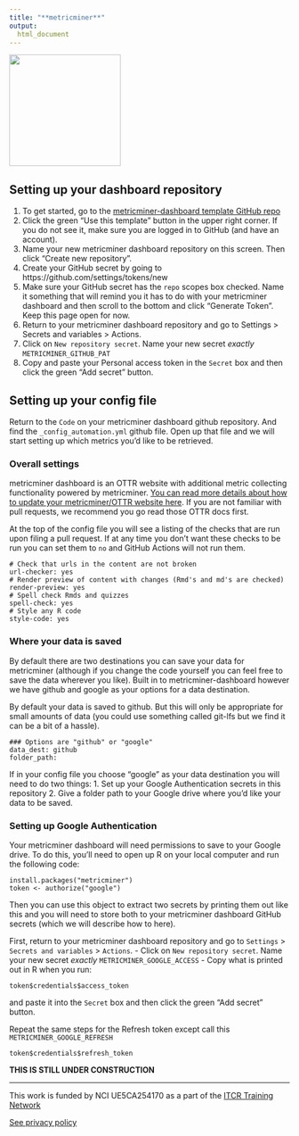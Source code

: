 ```yaml
---
title: "**metricminer**"
output:
  html_document
---
```


<img src = "resources/images/metricminer-gnome.png" width = 200>

## Setting up your dashboard repository

1. To get started, go to the [metricminer-dashboard template GitHub repo](https://github.com/fhdsl/metricminer-dashboard)
2. Click the green "Use this template" button in the upper right corner. If you do not see it, make sure you are logged in to GitHub (and have an account).
3. Name your new metricminer dashboard repository on this screen. Then click "Create new repository".
4. Create your GitHub secret by going to https://github.com/settings/tokens/new
5. Make sure your GitHub secret has the `repo` scopes box checked. Name it something that will remind you it has to do with your metricminer dashboard and then scroll to the bottom and click "Generate Token". Keep this page open for now.
6. Return to your metricminer dashboard repository and go to Settings > Secrets and variables > Actions.
7. Click on `New repository secret`. Name your new secret *exactly* `METRICMINER_GITHUB_PAT`
8. Copy and paste your Personal access token in the `Secret` box and then click the green "Add secret" button.


## Setting up your config file

Return to the `Code` on your metricminer dashboard github repository. And find the `_config_automation.yml` github file. Open up that file and we will start setting up which metrics you'd like to be retrieved.

### Overall settings

metricminer dashboard is an OTTR website with additional metric collecting functionality powered by metricminer.
[You can read more details about how to update your metricminer/OTTR website here](https://www.ottrproject.org/editing_website.html). If you are not familiar with pull requests, we recommend you go read those OTTR docs first.

At the top of the config file you will see a listing of the checks that are run upon filing a pull request. If at any time you don't want these checks to be run you can set them to `no` and GitHub Actions will not run them.
```
# Check that urls in the content are not broken
url-checker: yes
# Render preview of content with changes (Rmd's and md's are checked)
render-preview: yes
# Spell check Rmds and quizzes
spell-check: yes
# Style any R code
style-code: yes
```

### Where your data is saved
By default there are two destinations you can save your data for metricminer (although if you change the code yourself you can feel free to save the data wherever you like).
Built in to metricminer-dashboard however we have github and google as  your options for a data destination.

By default your data is saved to github. But this will only be appropriate for small amounts of data (you could use something called git-lfs but we find it can be a bit of a hassle).
```
### Options are "github" or "google"
data_dest: github
folder_path:
```
If in your config file you choose "google" as your data destination you will need to do two things:
1. Set up your Google Authentication secrets in this repository
2. Give a folder path to your Google drive where you'd like your data to be saved.

### Setting up Google Authentication

Your metricminer dashboard will need permissions to save to your Google drive. To do this, you'll need to open up R on your local computer and run the following code:

```
install.packages("metricminer")
token <- authorize("google")
```
Then you can use this object to extract two secrets by printing them out like this and you will need to store both to your metricminer dashboard GitHub secrets (which we will describe how to here).

First, return to your metricminer dashboard repository and go to `Settings` > `Secrets and variables` > `Actions`.
- Click on `New repository secret`. Name your new secret *exactly* `METRICMINER_GOOGLE_ACCESS`
- Copy what is printed out in R when you run:
```
token$credentials$access_token
```
and paste it into the `Secret` box and then click the green "Add secret" button.

Repeat the same steps for the Refresh token except call this `METRICMINER_GOOGLE_REFRESH`
```
token$credentials$refresh_token
```

**THIS IS STILL UNDER CONSTRUCTION**

---
This work is funded by NCI UE5CA254170 as a part of the [ITCR Training Network](https://www.itcrtraining.org/)

<!-- Google tag (gtag.js) -->
<script async src="https://www.googletagmanager.com/gtag/js?id=G-951TGMSPH7"></script>
<script>
  window.dataLayer = window.dataLayer || [];
  function gtag(){dataLayer.push(arguments);}
  gtag('js', new Date());

  gtag('config', 'G-951TGMSPH7');
</script>

[See privacy policy](https://www.metricminer.org/privacypolicy.html)
